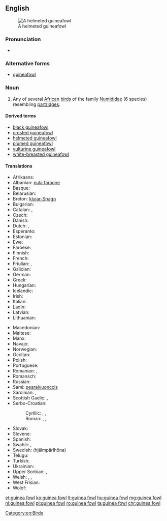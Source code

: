 {{wikipedia}}
==English==

[[Image:Helmeted guineafowl kruger.jpg|thumb|A helmeted guineafowl]]

===Pronunciation===
* {{IPA|/ˈɡɪni ˌfaʊl/}}

===Alternative forms===
* [[guineafowl]]

===Noun===
{{en-noun|head=[[guinea]] [[fowl]]}}

# Any of several [[African]] [[bird]]s of the family [[Numididae]] (6 species) resembling [[partridge]]s.

====Derived terms====
* [[black guineafowl]]
* [[crested guineafowl]]
* [[helmeted guineafowl]]
* [[plumed guineafowl]]
* [[vulturine guineafowl]]
* [[white-breasted guineafowl]]

====Translations====
{{trans-top|bird}}
* Afrikaans: {{t-|af|tarentaal}}
* Albanian: [[pula faraone]]
* Basque: {{t-|eu|pintada}}
* Belarusian: {{t-|be|цацарка|f}}
* Breton: [[klujar-Spagn]]
* Bulgarian: {{t-|bg|токачка|tr=tokačka|f}}
* Catalan: {{t+|ca|pintada|f}}, {{t-|ca|gallina de guinea|f}}
* Czech: {{t+|cs|perlička|f}}
* Danish: {{t-|da|perlehøne}}
* Dutch: {{t+|nl|parelhoen|n}}, {{t-|nl|poelepetaat|n}}
* Esperanto: {{t-|eo|numido}}
* Estonian: {{t-|et|pärlkana}}
* Ewe: {{tø|ee|tsaxe}}
* Faroese: {{t-|fo|perluhøna}}
* Finnish: {{t+|fi|helmikana}}
* French: {{t+|fr|pintade|m}}
* Friulian: {{tø|fur|faraone}}, {{tø|fur|gjaline faraone}}
* Galician: {{t-|gl|galiña de guiné|f}}
* German: {{t-|de|Perlhuhn|n}}
* Greek: {{t+|el|φραγκόκοτα|f}}
* Hungarian: {{t+|hu|gyöngytyúk}}
* Icelandic: {{t-|is|perluhænsn}}
* Irish: {{t-|ga|guine}}
* Italian: {{t+|it|faraona|f}}
* Ladin: {{tø|lld|faraona|f}}
* Latvian: {{t-|lv|pērļu vistiņa}}
* Lithuanian: {{t+|lt|patarška}}
{{trans-mid}}
* Macedonian: {{t-|mk|бисерка|f|tr=bíserka|sc=Cyrl}}
* Maltese: {{t-|mt|farawni}}
* Manx: {{t-|gv|eeanlee injinagh|m}}
* Navajo: {{tø|nv|naaʼahóóhaiłkizhígíí}}
* Norwegian: {{t-|no|perlehøne}}
* Occitan: {{t-|oc|pintarda|f}}
* Polish: {{t+|pl|perliczka|f}}
* Portuguese: {{t+|pt|galinha d'angola|f}}
* Romanian: {{t+|ro|bibilică|f}}, {{t+|ro|pichire|f}}
* Romansch: {{t-|rm|giaglina perlada|f}}
* Russian: {{t+|ru|цесарка|tr=cesarka|f}}
* Sami: [[pearalvuonccis]]
* Sardinian: {{t-|sc|magliocchina|f}}, {{t-|sc|pudda de ìndias|f}}
* Scottish Gaelic: {{t-|gd|coileach Innseanach|m}} {{qualifier|male}}, {{t-|gd|cearc Innseanach|f}} {{qualifier|female}}
* Serbo-Croatian:
*: Cyrillic: {{t-|sh|мисирка}}, {{t-|sh|бисерка}}, {{t-|sh|мoрка}}
*: Roman: {{t-|sh|misirka}}, {{t-|sh|biserka}}, {{t-|sh|morka}}
* Slovak: {{t-|sk|perlička|f}}
* Slovene: {{t+|sl|pegatka|f}}
* Spanish: {{t-|es|gallina de Guinea|f}}
* Swahili: {{t+|sw|kanga}}, {{t+|sw|kororo}}
* Swedish: {{t-|sv|pärlhöna|c}} (hjälmpärlhöna)
* Telugu: {{t+|te|గిన్నికోడి}}
* Turkish: {{t+|tr|beçtavuğu}}
* Ukrainian: {{t+|uk|цесарка|tr=cesarka|f}}
* Upper Sorbian: {{t-|hsb|parlawa}}, {{t-|hsb|krjepjena}}
* Welsh: {{t-|cy|iâr gini}}, {{t-|cy|combác}}, {{t-|cy|cochwat}}
* West Frisian: {{t-|fy|poepeletaat}}
* Wolof: {{t+|wo|naat|alt=naat bi}}
{{trans-bottom}}

[[Category:en:Birds]]

[[et:guinea fowl]]
[[ko:guinea fowl]]
[[lt:guinea fowl]]
[[hu:guinea fowl]]
[[mg:guinea fowl]]
[[nl:guinea fowl]]
[[pl:guinea fowl]]
[[ro:guinea fowl]]
[[ta:guinea fowl]]
[[chr:guinea fowl]]